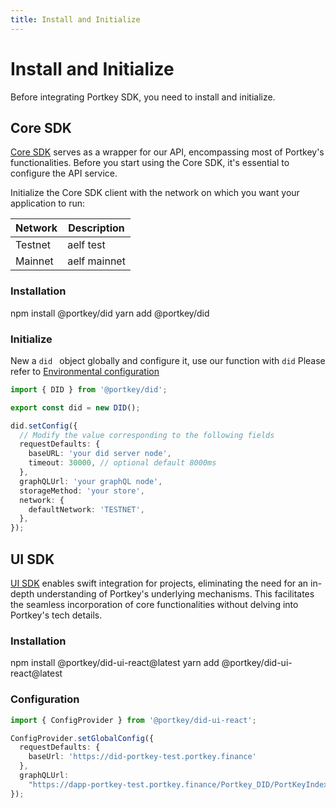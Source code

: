 ```yaml
---
title: Install and Initialize
---
```


# Install and Initialize

Before integrating Portkey SDK, you need to install and initialize.

## Core SDK

[Core SDK](docs/SDKs/CoreSDK/CoreSDK.mdx) serves as a wrapper for our API, encompassing most of Portkey's functionalities. Before you start using the Core SDK, it's essential to configure the API service.

Initialize the Core SDK client with the network on which you want your application to run:

| Network | Description  |
| ------- | ------------ |
| Testnet | aelf test    |
| Mainnet | aelf mainnet |

### Installation

<Tabs>
  <TabItem value="npm" label="NPM" default>
    <CodeBlock language="bash">
      npm install @portkey/did
    </CodeBlock>
  </TabItem>
  <TabItem value="yarn" label="YARN">
    <CodeBlock language="bash">
      yarn add @portkey/did
    </CodeBlock>
  </TabItem>
</Tabs>

### Initialize

New a `did ` object globally and configure it, use our function with `did`
Please refer to [Environmental configuration](docs/EnvironmentalConfiguration.mdx)

```typescript
import { DID } from '@portkey/did';

export const did = new DID();

did.setConfig({
  // Modify the value corresponding to the following fields
  requestDefaults: {
    baseURL: 'your did server node',
    timeout: 30000, // optional default 8000ms
  },
  graphQLUrl: 'your graphQL node',
  storageMethod: 'your store',
  network: {
    defaultNetwork: 'TESTNET',
  },
});

```

## UI SDK

[UI SDK](docs/SDKs/UISDK/UISDK.mdx) enables swift integration for projects, eliminating the need for an in-depth understanding of Portkey's underlying mechanisms. This facilitates the seamless incorporation of core functionalities without delving into Portkey's tech details.

### Installation

<Tabs>
  <TabItem value="npm" label="NPM" default>
    <CodeBlock language="bash">
      npm install @portkey/did-ui-react@latest
    </CodeBlock>
  </TabItem>
  <TabItem value="yarn" label="YARN">
    <CodeBlock language="bash">
      yarn add @portkey/did-ui-react@latest
    </CodeBlock>
  </TabItem>
</Tabs>

### Configuration

```typescript
import { ConfigProvider } from '@portkey/did-ui-react';

ConfigProvider.setGlobalConfig({
  requestDefaults: {
    baseUrl: 'https://did-portkey-test.portkey.finance'
  },
  graphQLUrl:
    "https://dapp-portkey-test.portkey.finance/Portkey_DID/PortKeyIndexerCASchema/graphql",
});

```

